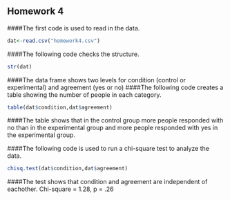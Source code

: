 ## Homework 4

<!--
Remember you can use the example4.Rmd or other files to find examples
of the codes you'll need to use to complete this assignment. I strongly
urge you to copy and paste relevant code that you know works from my
examples or instructions and then edit that code so you're working
with the appropriate variables for the homework.
-->

<!--
Set the working directory.
No Rchunk is needed to accomplish this.
-->

<!--
Read in the homework4.csv data. For each of the following steps you
should preface your R commands with some plain English explanation.
-->
####The first code is used to read in the data.
```r
dat<-read.csv("homework4.csv")
```


<!--
Check the structure of the data.
-->
####The following code checks the structure. 
```r
str(dat)
```
####The data frame shows two levels for condition (control or experimental) and agreement (yes or no)
<!--
Create a table that shows how many people fell into each category.
-->
####The following code creates a table showing the number of people in each category. 
```r
table(dat$condition,dat$agreement)
```
####The table shows that in the control group more people responded with no than in the experimental group and more people responded with yes in the experimental group. 

<!--
Perform a chi-square test to determine whether or not the experimental
conditions and agreement with a statement are independent or related.
Also, interpret the results of your test and provide a a statistical
statement that supports your interpretation. As there's no way to
insert the chi-square symbol, you can just use chi-square instead
(see example4.Rmd).
-->
####The following code is used to run a chi-square test to analyze the data.
```r
chisq.test(dat$condition,dat$agreement)
```
####The test shows that condition and agreement are independent of eachother.
Chi-square = 1.28, p = .26

